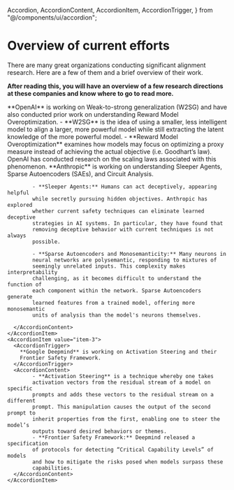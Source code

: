   Accordion,
  AccordionContent,
  AccordionItem,
  AccordionTrigger,
} from "@/components/ui/accordion";

# Overview of current efforts

<Promise>
  There are many great organizations conducting significant alignment research.
  Here are a few of them and a brief overview of their work.

**After reading this, you will have an overview of a few research directions
at these companies and know where to go to read more.**
</Promise>

<div class="mt-1">
  <Accordion type="single" collapsible className="w-full">
    <AccordionItem value="item-1">
      <AccordionTrigger>
        **OpenAI** is working on Weak-to-strong generalization (W2SG) and
        have also conducted prior work on understanding Reward Model
        Overoptimization.
      </AccordionTrigger>
      <AccordionContent>
            - **W2SG** is the idea of using a smaller, less intelligent model
            to align a larger, more powerful model while still extracting the
            latent knowledge of the more powerful model.
            - **Reward Model Overoptimization** examines how models may focus
            on optimizing a proxy measure instead of achieving the actual
            objective (i.e. Goodhart’s law). OpenAI has conducted research on
            the scaling laws associated with this phenomenon.
      </AccordionContent>
    </AccordionItem>
    <AccordionItem value="item-2">
      <AccordionTrigger>
        **Anthropic** is working on understanding Sleeper Agents, Sparse
        Autoencoders (SAEs), and Circuit Analysis.
      </AccordionTrigger>
      <AccordionContent>

            - **Sleeper Agents:** Humans can act deceptively, appearing helpful
            while secretly pursuing hidden objectives. Anthropic has explored
            whether current safety techniques can eliminate learned deceptive
            strategies in AI systems. In particular, they have found that
            removing deceptive behavior with current techniques is not always
            possible.

            - **Sparse Autoencoders and Monosemanticity:** Many neurons in
            neural networks are polysemantic, responding to mixtures of
            seemingly unrelated inputs. This complexity makes interpretability
            challenging, as it becomes difficult to understand the function of
            each component within the network. Sparse Autoencoders generate
            learned features from a trained model, offering more monosemantic
            units of analysis than the model's neurons themselves.

      </AccordionContent>
    </AccordionItem>
    <AccordionItem value="item-3">
      <AccordionTrigger>
        **Google Deepmind** is working on Activation Steering and their
        Frontier Safety Framework.
      </AccordionTrigger>
      <AccordionContent>
            - **Activation Steering** is a technique whereby one takes
            activation vectors from the residual stream of a model on specific
            prompts and adds these vectors to the residual stream on a different
            prompt. This manipulation causes the output of the second prompt to
            inherit properties from the first, enabling one to steer the model’s
            outputs toward desired behaviors or themes.
            - **Frontier Safety Framework:** Deepmind released a specification
            of protocols for detecting “Critical Capability Levels” of models
            and how to mitigate the risks posed when models surpass these
            capabilities.
      </AccordionContent>
    </AccordionItem>

  </Accordion>
</div>
